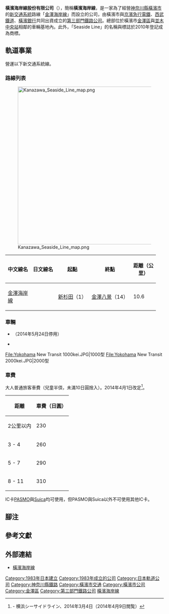 {{noteTA
|G1=Transport
}}
{{About|橫濱海岸線公司|橫濱海岸線公司所營運的鐵路線|金澤海岸線}}
'''橫濱海岸線股份有限公司'''（{{jpn|j=横浜シーサイドライン|hg=よこはまシーサイドライン|rm=Yokohama Shiisaido Rain|f=y}}），簡稱'''橫濱海岸線'''，是一家為了經營[[神奈川縣|神奈川縣]][[橫濱市|橫濱市]]的[[新交通系統|新交通系統]]路線{{NoteTag|「新交通系統」是日本稱呼一般[[鐵路|鐵路]]與[[地下鐵|地下鐵]]之外其他新型態有軌運輸系統的用語，但經常用來特指{{link-en|自動導引捷運系統|Automated guideway transit}}（Automated guideway transit, AGT）。}}「[[金澤海岸線|金澤海岸線]]」而設立的公司，由橫濱市與[[京濱急行電鐵|京濱急行電鐵]]、[[西武鐵道|西武鐵道]]、[[橫濱銀行|橫濱銀行]]共同出資成立的[[第三部門鐵道|第三部門鐵路公司]]。總部位於橫濱市[[金澤區|金澤區]]與[[並木中央站|並木中央站]]相鄰的車輛基地內。此外，「Seaside Line」的名稱與標誌於2010年登記成為商標。

== 軌道事業 ==
營運以下{{link-ja|導引軌條式鐵道|案内軌条式鉄道|導引軌條式}}新交通系統線。

=== 路線列表 ===
[[File:Kanazawa_Seaside_Line_map.png|500px]]
{| class="wikitable sortable"
|-
!style="width: 4em"|中文線名
!style="width: 4em"|日文線名
!class="unsortable"|起點
!class="unsortable"|終點
!style="width: 4em"|距離（公里）
|-
|[[金澤海岸線|金澤海岸線]]
|{{lang|ja|金沢シーサイドライン}}
|[[新杉田站|新杉田]]（1）
|[[金澤八景站|金澤八景]]（14）
|10.6
|}

=== 車輛 ===
{{See also|金澤海岸線#車輛}}
* {{link-ja|橫濱新都市交通1000型電力動車組|横浜新都市交通1000形電車|1000型}}（2014年5月24日停用）
* {{link-ja|橫濱新都市交通2000型電力動車組|横浜新都市交通2000形電車|2000型}}

<gallery widths="200" heights="150">
File:Yokohama New Transit 1000kei.JPG|1000型
File:Yokohama New Transit 2000kei.JPG|2000型
</gallery>

=== 車費 ===
大人普通旅客車費（兒童半㑯，未滿10日圓捨入）。2014年4月1日改定<ref>{{PDFlink|[http://www.seasideline.co.jp/pdf/14030411324595/kishahappyousiryou20140304.pdf 旅客運賃の改定について]}} - 横浜シーサイドライン、2014年3月4日（2014年4月9日閲覧）</ref>。
{| class="wikitable" rules="all" style="text-align:center;"
|-
!距離!!車費（日圓）
|-
|2公里以内||230
|-
|3 - 4||260
|-
|5 - 7||290
|-
|8 - 11||310
|}

IC卡[[PASMO|PASMO]]與[[Suica|Suica]]均可使用，但PASMO與Suica以外不可使用其他IC卡。

== 腳注 ==
{{notefoot}}

==參考文獻==
{{Reflist}}

== 外部連結 ==
{{Commonscat|Yokohama New Transit}}
{{DEFAULTSORT:Yokohama-Shiisaido-Rain}}
* [http://www.seasideline.co.jp/ 橫濱海岸線] {{Wayback|url=http://www.seasideline.co.jp/ |date=20070927223410 }}
{{PASMO}}
{{東京大眾運輸}}
{{日本第三部門鐵道單位}}
{{Portal bar|日本|鐵路|神奈川|企業|日本鐵路}}
[[Category:1983年日本建立|Category:1983年日本建立]]
[[Category:1983年成立的公司|Category:1983年成立的公司]]
[[Category:日本軌道公司|Category:日本軌道公司]]
[[Category:神奈川縣鐵路|Category:神奈川縣鐵路]]
[[Category:橫濱市交通|Category:橫濱市交通]]
[[Category:橫濱市公司|Category:橫濱市公司]]
[[Category:金澤區|Category:金澤區]]
[[Category:第三部門鐵路公司|Category:第三部門鐵路公司]]
[[Category:橫濱海岸線|]]